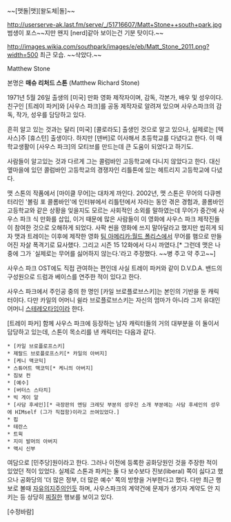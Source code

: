 ~~[맷돌|맷][왈도체|돌]~~

http://userserve-ak.last.fm/serve/_/51716607/Matt+Stone++south+park.jpg
범생이 포스~~지만 왠지 [nerd]같아 보이는건 기분 탓이다.~~

http://images.wikia.com/southpark/images/e/eb/Matt_Stone_2011.png?width=500
최근 모습. ~~삭았다.~~

Matthew Stone

본명은 '''매슈 리처드 스톤''' (Matthew Richard Stone)

1971년 5월 26일 출생의 [미국] 만화 영화 제작자이며, 감독, 각본가, 배우 및 성우이다. 친구인 [트레이 파커]와 [사우스 파크]를 공동 제작자로 알려져 있으며 사우스파크의 감독, 작가, 성우를 담당하고 있다.

흔히 알고 있는 것과는 달리 [미국] [콜로라도] 출생인 것으로 알고 있으나, 실제로는 [텍사스]주 [휴스턴] 출생이다. 하지만 [덴버]로 이사해서 초등학교를 다녔다고 한다. 이 때 학교생활이 [사우스 파크]의 모티브를 만드는데 큰 도움이 되었다고 하기도.

사람들이 알고있는 것과 다르게 그는 콜럼바인 고등학교에 다니지 않았다고 한다. 대신 옆마을에 있던 콜럼바인 고등학교의 경쟁자인 리틀톤에 있는 헤트리지 고등학교에 다녔다.

맷 스톤의 작품에서 [마이클 무어]는 대차게 까인다. 2002년, 맷 스톤은 무어의 다큐멘터리인 '볼링 포 콜롬바인'에 인터뷰에서 리틀턴에서 자라는 동안 겪은 경험과, 콜롬바인 고등학교와 같은 상황을 잊을지도 모르는 사회적인 소외를 말하였는데 무어가 중간에 사우스 파크 식 만화를 삽입, 이거 때문에 많은 사람들이 이 영화에 사우스 파크 제작진들이 참여한 것으로 오해하게 되었다. 사팍 씬을 영화에 쓰지 말아달라고 했지만 씹히게 되자 맷과 트레이는 이후에 제작한 영화 [[팀 아메리카:월드 폴리스]]에서 무어를 햄으로 만들어진 자살 폭격기로 묘사했다. 그리고 시즌 15 12화에서 다시 까였다.[* 그런데 맷은 나중에 그가 `실제로는 무어를 싫어하지 않는다.'라고 주장했다. ~~병 주고 약 주고~~]

사우스 파크 OST에도 직접 관여하는 편인데 사실 트레이 파커와 같이 D.V.D.A. 밴드의 구성원으로 드럼과 베이스를 연주한 적이 있다고 한다.

사우스 파크에서 주인공 중의 한 명인 [카일 브로플로브스키]는 본인의 기반을 둔 캐릭터이다. 다만 카일의 어머니 쉴라 브로플로브스키는 자신의 엄마가 아니라 그저 유대인 어머니 [[스테레오타입]]이라 한다.

[트레이 파커] 함께 사우스 파크에 등장하는 남자 캐릭터들의 거의 대부분을 이 둘이서 담당하고 있는데, 스톤이 목소리를 낸 캐릭터는 다음과 같다.

 * [카일 브로플로프스키]
 * 제랄드 브로플로프스키[* 카일의 아버지]
 * [케니 맥코믹]
 * 스튜어트 맥코믹[* 케니의 아버지]
 * 짐보 컨
 * [예수]
 * [버터스 스타치]
 * 빅 게이 알
 * [사담 후세인][* 극장판의 엔딩 크레딧 부분의 성우진 소개 부분에는 사담 후세인의 성우에 HIMself (그가 직접함)이라고 쓰여있었다.]
 * 핍
 * 테란스
 * 트윅
 * 지미 발머의 아버지
 * 맥시 신부

여담으로 [민주당]원이라고 한다. 그러나 이전에 등록한 공화당원인 것을 주장한 적이 있었던 적이 있었다. 실제로 스톤과 파커는 둘 다 보수보다 진보(liberal) 쪽이 싫다고 했으나 공화당의 '더 많은 정부, 더 많은 예수' 쪽의 방향을 거부한다고 했다. 다만 최근 행보로 볼때 [[자유의지주의]]인듯 하며, 사우스파크의 계약건에 문제가 생기자 계약도 안 지키는 등 상당히 [[찌질]]한 행보를 보이고 있다.

[수정바람]
